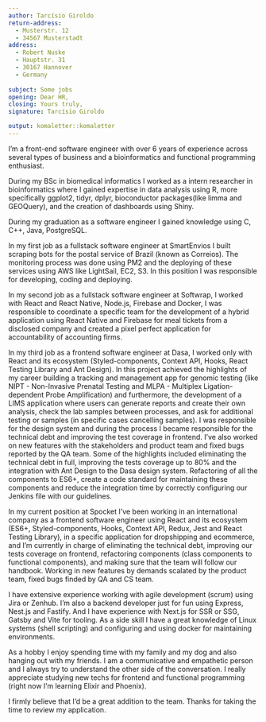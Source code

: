 ```yaml
---
author: Tarcísio Giroldo
return-address: 
  - Musterstr. 12
  - 34567 Musterstadt
address:
  - Robert Nuske
  - Hauptstr. 31
  - 30167 Hannover
  - Germany
  
subject: Some jobs
opening: Dear HR,
closing: Yours truly,
signature: Tarcísio Giroldo

output: komaletter::komaletter
---
```


I'm a front-end software engineer with over 6 years of experience across several types of business and a bioinformatics and functional programming enthusiast.

During my BSc in biomedical informatics I worked as a intern researcher in bioinformatics where I gained expertise in data analysis using R, more specifically ggplot2, tidyr, dplyr, bioconductor packages(like limma and GEOQuery), and the creation of dashboards using Shiny.

During my graduation as a software engineer I gained knowledge using C, C++, Java, PostgreSQL.

In my first job as a fullstack software engineer at SmartEnvios I built scraping bots for the postal service of Brazil (known as Correios). The monitoring process was done using PM2 and the deploying of these services using AWS like LightSail, EC2, S3.
In this position I was responsible for developing, coding and deploying.

In my second job as a fullstack software engineer at Softwrap,  I worked with React and React Native, Node.js, Firebase and Docker, I was responsible to coordinate a specific team for the development of a hybrid application using React Native and Firebase for meal tickets from a disclosed company and created a pixel perfect application for accountability of accounting firms.


In my third job  as a frontend software engineer at Dasa, I worked only with React and its ecosystem (Styled-components, Context API, Hooks, React Testing Library and Ant Design). In this project achieved the highlights of my career building a tracking and management app for genomic testing (like NIPT - Non-Invasive Prenatal Testing and MLPA - Multiplex Ligation-dependent Probe Amplification) and furthermore, the development of  a LIMS application where users can generate reports and create their own analysis, check the lab samples between processes, and ask for additional testing or samples (in specific cases cancelling samples).
I was responsible for the design system and during the process I became responsible for the technical debt and improving the test coverage in frontend.
I’ve also worked on new features with the stakeholders and product team and fixed bugs reported by the QA team.
Some of the highlights included eliminating  the technical debt in full, improving the tests coverage up to 80% and the integration with Ant Design to the Dasa design system. Refactoring of all the components to ES6+, create a code standard for maintaining these components and reduce the  integration time by correctly configuring our Jenkins file with our guidelines.

In my current position at  Spocket I've been working in an international company as a frontend software engineer using React and its ecosystem (ES6+, Styled-components, Hooks, Context API, Redux, Jest and React Testing Library),  in a specific application for dropshipping and ecommerce, and I'm currently in charge of eliminating  the technical debt, improving our tests coverage on frontend, refactoring  components (class components to functional components), and making sure that the team will follow our handbook. Working in new features by demands scalated by the product team, fixed bugs finded by QA and CS team.

I have extensive experience working with agile development (scrum) using Jira or Zenhub.
I'm also a backend developer just for fun using Express, Nest.js and Fastify.
And I have experience with Next.js for SSR or SSG, Gatsby and Vite for tooling.
As a side skill I have a great knowledge of Linux systems (shell scripting) and configuring and using docker for maintaining environments.

As a hobby I enjoy spending time with my family and my dog ​​and also hanging out with my friends. I am a communicative and empathetic person and I always try to understand the other side of the conversation. I really appreciate studying new techs for frontend and functional programming (right now I'm learning Elixir and Phoenix).

I firmly believe that I’d be a great addition to the team. Thanks for taking the time to review my application.


